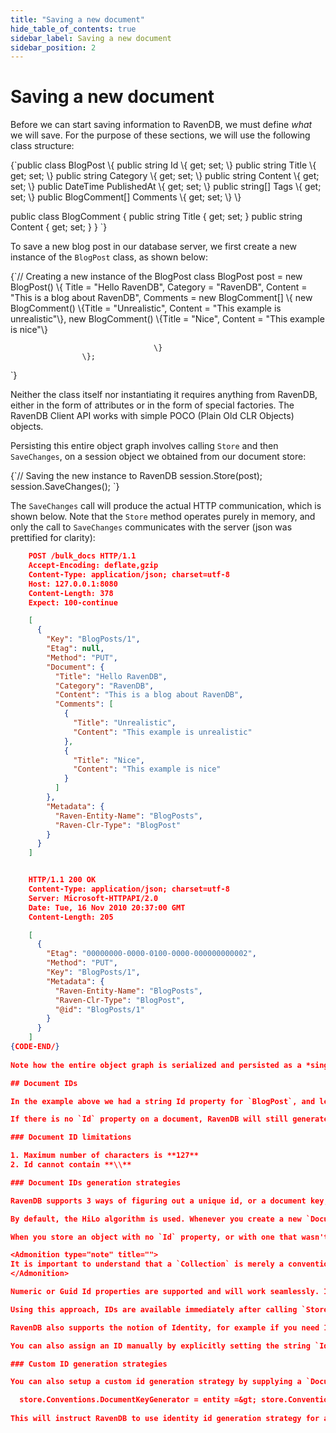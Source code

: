 ```yaml
---
title: "Saving a new document"
hide_table_of_contents: true
sidebar_label: Saving a new document
sidebar_position: 2
---
```



# Saving a new document

Before we can start saving information to RavenDB, we must define *what* we will save. For the purpose of these sections, we will use the following class structure:

<TabItem value="blogpost_classes" label="blogpost_classes">
<CodeBlock language="csharp">
{`public class BlogPost
\{
	public string Id \{ get; set; \}
	public string Title \{ get; set; \}
	public string Category \{ get; set; \}
	public string Content \{ get; set; \}
	public DateTime PublishedAt \{ get; set; \}
	public string[] Tags \{ get; set; \}
	public BlogComment[] Comments \{ get; set; \}
\}

public class BlogComment
\{
	public string Title \{ get; set; \}
	public string Content \{ get; set; \}
\}
`}
</CodeBlock>
</TabItem>
  
To save a new blog post in our database server, we first create a new instance of the `BlogPost` class, as shown below:

<TabItem value="saving_document_1" label="saving_document_1">
<CodeBlock language="csharp">
{`// Creating a new instance of the BlogPost class
BlogPost post = new BlogPost()
					\{
						Title = "Hello RavenDB",
						Category = "RavenDB",
						Content = "This is a blog about RavenDB",
						Comments = new BlogComment[]
                		           	\{
                		           		new BlogComment() \{Title = "Unrealistic", Content = "This example is unrealistic"\},
                		           		new BlogComment() \{Title = "Nice", Content = "This example is nice"\}

                		           	\}
					\};
`}
</CodeBlock>
</TabItem>

Neither the class itself nor instantiating it requires anything from RavenDB, either in the form of attributes or in the form of special factories. The RavenDB Client API works with simple POCO (Plain Old CLR Objects) objects.

Persisting this entire object graph involves calling `Store` and then `SaveChanges`, on a session object we obtained from our document store:

<TabItem value="saving_document_2" label="saving_document_2">
<CodeBlock language="csharp">
{`// Saving the new instance to RavenDB
session.Store(post);
session.SaveChanges();
`}
</CodeBlock>
</TabItem>

The `SaveChanges` call will produce the actual HTTP communication, which is shown below. Note that the `Store` method operates purely in memory, and only the call to `SaveChanges` communicates with the server (json was prettified for clarity):

```json 
    POST /bulk_docs HTTP/1.1
    Accept-Encoding: deflate,gzip
    Content-Type: application/json; charset=utf-8
    Host: 127.0.0.1:8080
    Content-Length: 378
    Expect: 100-continue

    [
      {
        "Key": "BlogPosts/1",
        "Etag": null,
        "Method": "PUT",
        "Document": {
          "Title": "Hello RavenDB",
          "Category": "RavenDB",
          "Content": "This is a blog about RavenDB",
          "Comments": [
            {
              "Title": "Unrealistic",
              "Content": "This example is unrealistic"
            },
            {
              "Title": "Nice",
              "Content": "This example is nice"
            }
          ]
        },
        "Metadata": {
          "Raven-Entity-Name": "BlogPosts",
          "Raven-Clr-Type": "BlogPost"
        }
      }
    ]


    HTTP/1.1 200 OK
    Content-Type: application/json; charset=utf-8
    Server: Microsoft-HTTPAPI/2.0
    Date: Tue, 16 Nov 2010 20:37:00 GMT
    Content-Length: 205

    [
      {
        "Etag": "00000000-0000-0100-0000-000000000002",
        "Method": "PUT",
        "Key": "BlogPosts/1",
        "Metadata": {
          "Raven-Entity-Name": "BlogPosts",
          "Raven-Clr-Type": "BlogPost",
          "@id": "BlogPosts/1"
        }
      }
    ]
{CODE-END/}
	
Note how the entire object graph is serialized and persisted as a *single document*, not as a set of distinct objects.

## Document IDs

In the example above we had a string Id property for `BlogPost`, and left it blank. It is this property that will be used as the "primary key" for this document. Note how RavenDB generated an ID for us, "BlogPosts/1", based on the default convention which we will discuss in a second.

If there is no `Id` property on a document, RavenDB will still generate a unique ID, but it will be retrievable only by calling `session.Advanced.GetDocumentId(object)`. In other words, having an `Id` property is entirely optional, so you can explicitly define such a property only when you need this information to be more accessible.

### Document ID limitations

1. Maximum number of characters is **127**
2. Id cannot contain **\\**

### Document IDs generation strategies

RavenDB supports 3 ways of figuring out a unique id, or a document key, for a newly saved document.

By default, the HiLo algorithm is used. Whenever you create a new `DocumentStore` object and it connects to a RavenDB server, HiLo keys are exchanged and your connection is assigned a range of values it can use when a new entity is being stored. A new set of values is negotiated automatically if the range was consumed.

When you store an object with no `Id` property, or with one that wasn't manually set, RavenDB will assign it with a document ID that is combined of the collection name (which by default is the entity name in its plural form) and the next available ID from the given range.

<Admonition type="note" title="">
It is important to understand that a `Collection` is merely a convention, not something that is enforced by RavenDB. There is absolutely nothing that would prevent you from saving a `Post` with the document id of "users/1", and that would overwrite any existing document with the id "users/1", regardless of which collection it belongs to.
</Admonition>

Numeric or Guid Id properties are supported and will work seamlessly. In this case, RavenDB will automatically make the translation between the inner string ID to the numeric or Guid value shown in the entity and back.

Using this approach, IDs are available immediately after calling `Store` on the object - the RavenDB session will set a unique ID in memory without asking one from the server.

RavenDB also supports the notion of Identity, for example if you need IDs to be consecutive. By creating a string `Id` property in your entity, and setting it to a value ending with a slash (/), you can tell RavenDB to use that as a key prefix for your entity. That prefix followed by the next available integer ID for it will be your entity's ID _after_ you call `SaveChanges()`.

You can also assign an ID manually by explicitly setting the string `Id` property of your object, but then if a document already exists in your RavenDB server under the same key it will be overwritten without any warning.

### Custom ID generation strategies

You can also setup a custom id generation strategy by supplying a `DocumentKeyGenerator` to the document store conventions, like so:

  store.Conventions.DocumentKeyGenerator = entity =&gt; store.Conventions.GetTypeTagName(entity.GetType()) + "/";
  
This will instruct RavenDB to use identity id generation strategy for all the entities that this document store manages.